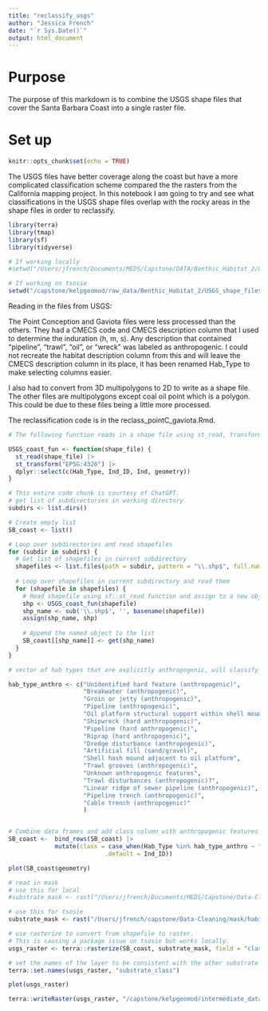 ```yaml
---
title: "reclassify_usgs"
author: "Jessica French"
date: "`r Sys.Date()`"
output: html_document
---
```

# Purpose

The purpose of this markdown is to combine the USGS shape files that cover the Santa Barbara Coast into a single raster file. 

# Set up 

```r
knitr::opts_chunk$set(echo = TRUE)
```

The USGS files have better coverage along the coast but have a more complicated classification scheme compared the the rasters from the California mapping project. In this notebook I am going to try and see what classifications in the USGS shape files overlap with the rocky areas in the shape files in order to reclassify.

```r
library(terra)
library(tmap)
library(sf)
library(tidyverse)
```

```r
# If working locally 
#setwd("/Users/jfrench/Documents/MEDS/Capstone/DATA/Benthic_Habitat_2/USGS_shape_files/USGS_Coast_shape_files") 

# If working on tsosie
setwd("/capstone/kelpgeomod/raw_data/Benthic_Habitat_2/USGS_shape_files/USGS_Coast_shape_files")
```

Reading in the files from USGS:

The Point Conception and Gaviota files were less processed than the others. They had a CMECS code and CMECS description column that I used to determine the induration (h, m, s). Any description that contained "pipeline", "trawl", "oil", or "wreck" was labeled as anthropogenic. I could not recreate the habitat description column from this and will leave the CMECS description column in its place, it has been renamed Hab_Type to make selecting columns easier. 

I also had to convert from 3D multipolygons to 2D to write as a shape file. The other files are multipolygons except coal oil point which is a polygon. This could be due to these files being a little more processed. 

The reclassification code is in the reclass_pointC_gaviota.Rmd. 

```r
# The following function reads in a shape file using st_read, transforms the crs to WGS 84 and selects the columns of interest.

USGS_coast_fun <- function(shape_file) {
  st_read(shape_file) |> 
  st_transform("EPSG:4326") |> 
  dplyr::select(c(Hab_Type, Ind_ID, Ind, geometry))  
}

```


```r
# This entire code chunk is courtesy of ChatGPT.
# get list of subdirectories in working directory
subdirs <- list.dirs()

# Create empty list
SB_coast <- list()

# Loop over subdirectories and read shapefiles
for (subdir in subdirs) {
  # Get list of shapefiles in current subdirectory
  shapefiles <- list.files(path = subdir, pattern = "\\.shp$", full.names = TRUE) 
  
  # Loop over shapefiles in current subdirectory and read them
  for (shapefile in shapefiles) {
    # Read shapefile using sf::st_read function and assign to a new object with the name of the shapefile
    shp <- USGS_coast_fun(shapefile)
    shp_name <- sub('\\.shp$', '', basename(shapefile))
    assign(shp_name, shp)
    
    # Append the named object to the list
    SB_coast[[shp_name]] <- get(shp_name)
  }
}

```


```r
# vector of hab types that are explicitly anthropogenic, will classify with an "a". This is already done for point conception and gaviota. These were found by using the unique() function on the Hab_Type column and scrolling through the result. 

hab_type_anthro <- c("Unidentified hard feature (anthropogenic)",
                     "Breakwater (anthropogenic)",
                     "Groin or jetty (anthropogenic)",
                     "Pipeline (anthropogenic)",
                     "Oil platform structural support within shell mound",
                     "Shipwreck (hard anthropogenic)",
                     "Pipeline (hard anthropogenic)",
                     "Riprap (hard anthropogenic)",
                     "Dredge disturbance (anthropogenic)",
                     "Artificial fill (sand/gravel)",
                     "Shell hash mound adjacent to oil platform",
                     "Trawl grooves (anthropogenic)",
                     "Unknown anthropogenic features",
                     "Trawl disturbances (anthropogenic)?",
                     "Linear ridge of sewer pipeline (anthropogenic)",
                     "Pipeline trench (anthropogenic)",
                     "Cable trench (anthropogenic)"
                     )


# Combine data frames and add class column with anthropogenic features labeled a, everything else is the same as Ind_ID column. 
SB_coast <-  bind_rows(SB_coast) |> 
             mutate(class = case_when(Hab_Type %in% hab_type_anthro ~ "a",
                           .default = Ind_ID)) 
```

```r
plot(SB_coast$geometry)
```


```r
# read in mask
# use this for local
#substrate_mask <- rast("/Users/jfrench/Documents/MEDS/Capstone/Data-Cleaning/mask/habitat_mask_rast.tif")

# use this for tsosie
substrate_mask <- rast("/Users/jfrench/capstone/Data-Cleaning/mask/habitat_mask_rast.tif")
```

```r
# use rasterize to convert from shapefile to raster. 
# This is causing a package issue on tsosie but works locally. 
usgs_raster <- terra::rasterize(SB_coast, substrate_mask, field = "class")

# set the names of the layer to be consistent with the other substrate files
terra::set.names(usgs_raster, "substrate_class")

plot(usgs_raster)
```

```r

terra::writeRaster(usgs_raster, "/capstone/kelpgeomod/intermediate_data/substrate/usgs_substrate.tif", filetype = "GTiff", overwrite = TRUE)
```




